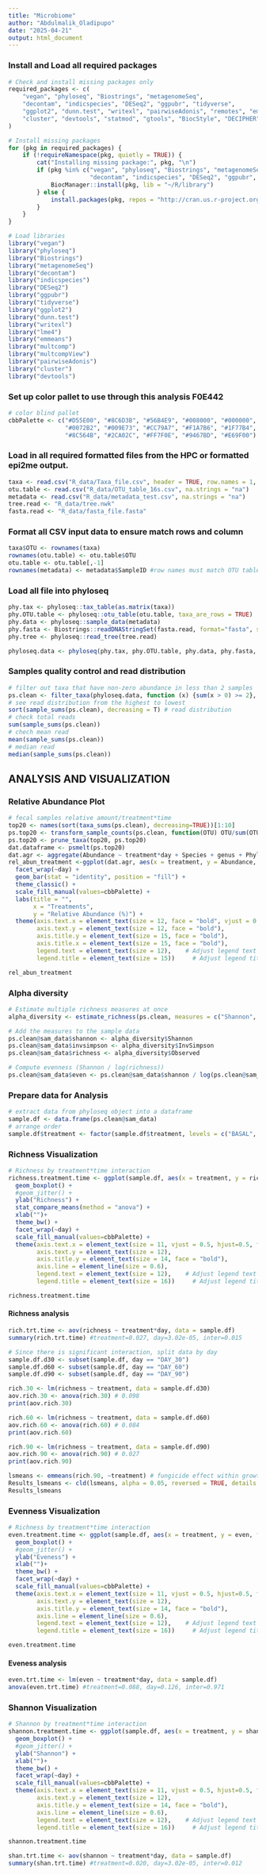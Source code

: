 ```yaml
---
title: "Microbiome"
author: "Abdulmalik_Oladipupo"
date: "2025-04-21"
output: html_document
---
```


### Install and Load all required packages
```r
# Check and install missing packages only
required_packages <- c(
    "vegan", "phyloseq", "Biostrings", "metagenomeSeq", 
    "decontam", "indicspecies", "DESeq2", "ggpubr", "tidyverse", 
    "ggplot2", "dunn.test", "writexl", "pairwiseAdonis", "remotes", "emmeans", "multcompView", 
    "cluster", "devtools", "statmod", "gtools", "BiocStyle", "DECIPHER", "phangorn", "gridExtra"
)

# Install missing packages
for (pkg in required_packages) {
    if (!requireNamespace(pkg, quietly = TRUE)) {
        cat("Installing missing package:", pkg, "\n")
        if (pkg %in% c("vegan", "phyloseq", "Biostrings", "metagenomeSeq", 
                       "decontam", "indicspecies", "DESeq2", "ggpubr", "BiocStyle", "DECIPHER", "phangorn")) {
            BiocManager::install(pkg, lib = "~/R/library")
        } else {
            install.packages(pkg, repos = "http://cran.us.r-project.org", lib = "~/R/library")
        }
    }
}

# Load libraries
library("vegan")
library("phyloseq")
library("Biostrings")
library("metagenomeSeq")
library("decontam")
library("indicspecies")
library("DESeq2")
library("ggpubr")
library("tidyverse")
library("ggplot2")
library("dunn.test")
library("writexl")
library("lme4")
library("emmeans")
library("multcomp")
library("multcompView")
library("pairwiseAdonis")
library("cluster")
library("devtools")
```

### Set up color pallet to use through this analysis F0E442
```r
# color blind pallet
cbbPalette <- c("#D55E00", "#8C6D3B", "#56B4E9", "#008000", "#000000", 
                "#0072B2", "#009E73", "#CC79A7", "#F1A7B6", "#1F77B4", 
                "#8C564B", "#2CA02C", "#FF7F0E", "#9467BD", "#E69F00")
```

### Load in all required formatted files from the HPC or formatted epi2me output. 

```r
taxa <- read.csv("R_data/Taxa_file.csv", header = TRUE, row.names = 1, na.strings = "na")
otu.table <- read.csv("R_data/OTU_table_16s.csv", na.strings = "na")
metadata <- read.csv("R_data/metadata_test.csv", na.strings = "na")
tree.read <- "R_data/tree.nwk"
fasta.read <- "R_data/fasta_file.fasta"
```

### Format all CSV input data to ensure match rows and column
```r
taxa$OTU <- rownames(taxa)
rownames(otu.table) <- otu.table$OTU
otu.table <- otu.table[,-1]
rownames(metadata) <- metadata$SampleID #row names must match OTU table headers
```


### Load all file into phyloseq
```r
phy.tax <- phyloseq::tax_table(as.matrix(taxa))
phy.OTU.table <- phyloseq::otu_table(otu.table, taxa_are_rows = TRUE)
phy.data <- phyloseq::sample_data(metadata)
phy.fasta <- Biostrings::readDNAStringSet(fasta.read, format="fasta", seek.first.rec=TRUE, use.names=TRUE)
phy.tree <- phyloseq::read_tree(tree.read)

phyloseq.data <- phyloseq(phy.tax, phy.OTU.table, phy.data, phy.fasta, phy.tree)

```
### Samples quality control and read distribution

```r
# filter out taxa that have non-zero abundance in less than 2 samples
ps.clean <- filter_taxa(phyloseq.data, function (x) {sum(x > 0) >= 2}, prune=TRUE)
# see read distribution from the highest to lowest
sort(sample_sums(ps.clean), decreasing = T) # read distribution
# check total reads
sum(sample_sums(ps.clean))
# chech mean read 
mean(sample_sums(ps.clean))
# median read
median(sample_sums(ps.clean))
```

## ANALYSIS AND VISUALIZATION

### Relative Abundance Plot
```r
# fecal samples relative amount/treatment*time
top20 <- names(sort(taxa_sums(ps.clean), decreasing=TRUE))[1:10]
ps.top20 <- transform_sample_counts(ps.clean, function(OTU) OTU/sum(OTU))
ps.top20 <- prune_taxa(top20, ps.top20)
dat.dataframe <- psmelt(ps.top20)
dat.agr <- aggregate(Abundance ~ treatment*day + Species + genus + Phylum, data = dat.dataframe, FUN = mean)
rel_abun_treatment <-ggplot(dat.agr, aes(x = treatment, y = Abundance, fill = Species)) +
  facet_wrap(~day) +
  geom_bar(stat = "identity", position = "fill") +
  theme_classic() +
  scale_fill_manual(values=cbbPalette) +
  labs(title = "",
       x = "Treatments",
       y = "Relative Abundance (%)") +
  theme(axis.text.x = element_text(size = 12, face = "bold", vjust = 0.5, hjust=0.5),
        axis.text.y = element_text(size = 12, face = "bold"),
        axis.title.y = element_text(size = 15, face = "bold"),
        axis.title.x = element_text(size = 15, face = "bold"),
        legend.text = element_text(size = 12),    # Adjust legend text size
        legend.title = element_text(size = 15))     # Adjust legend title size 

rel_abun_treatment
```

### Alpha diversity
```r
# Estimate multiple richness measures at once
alpha_diversity <- estimate_richness(ps.clean, measures = c("Shannon", "InvSimpson", "Observed"))

# Add the measures to the sample data
ps.clean@sam_data$shannon <- alpha_diversity$Shannon
ps.clean@sam_data$invsimpson <- alpha_diversity$InvSimpson
ps.clean@sam_data$richness <- alpha_diversity$Observed

# Compute evenness (Shannon / log(richness))
ps.clean@sam_data$even <- ps.clean@sam_data$shannon / log(ps.clean@sam_data$richness)
```

### Prepare data for Analysis
```r
# extract data from phyloseq object into a dataframe
sample.df <- data.frame(ps.clean@sam_data)
# arrange order
sample.df$treatment <- factor(sample.df$treatment, levels = c("BASAL", "YCW", "IFC4", "IFC4+YCW"))
```

### Richness Visualization
```r
# Richness by treatment*time interaction
richness.treatment.time <- ggplot(sample.df, aes(x = treatment, y = richness, fill = treatment)) +
  geom_boxplot() +
  #geom_jitter() + 
  ylab("Richness") + 
  stat_compare_means(method = "anova") + 
  xlab("")+
  theme_bw() +
  facet_wrap(~day) +
  scale_fill_manual(values=cbbPalette) +
  theme(axis.text.x = element_text(size = 11, vjust = 0.5, hjust=0.5, face = "bold"),
        axis.text.y = element_text(size = 12),
        axis.title.y = element_text(size = 14, face = "bold"),
        axis.line = element_line(size = 0.6),
        legend.text = element_text(size = 12),    # Adjust legend text size
        legend.title = element_text(size = 16))     # Adjust legend title size

richness.treatment.time
```

#### Richness analysis
```r
rich.trt.time <- aov(richness ~ treatment*day, data = sample.df)
summary(rich.trt.time) #treatment=0.027, day=3.02e-05, inter=0.015

# Since there is significant interaction, split data by day
sample.df.d30 <- subset(sample.df, day == "DAY_30")
sample.df.d60 <- subset(sample.df, day == "DAY_60")
sample.df.d90 <- subset(sample.df, day == "DAY_90")

rich.30 <- lm(richness ~ treatment, data = sample.df.d30)
aov.rich.30 <- anova(rich.30) # 0.098
print(aov.rich.30)

rich.60 <- lm(richness ~ treatment, data = sample.df.d60)
aov.rich.60 <- anova(rich.60) # 0.084
print(aov.rich.60)

rich.90 <- lm(richness ~ treatment, data = sample.df.d90)
aov.rich.90 <- anova(rich.90) # 0.027
print(aov.rich.90)

lsmeans <- emmeans(rich.90, ~treatment) # fungicide effect within growthstage
Results_lsmeans <- cld(lsmeans, alpha = 0.05, reversed = TRUE, details = TRUE) # contrast with Tukey ajustment
Results_lsmeans

```

### Evenness Visualization
```r
# Richness by treatment*time interaction
even.treatment.time <- ggplot(sample.df, aes(x = treatment, y = even, fill = treatment)) +
  geom_boxplot() +
  #geom_jitter() + 
  ylab("Eveness") + 
  xlab("")+
  theme_bw() +
  facet_wrap(~day) +
  scale_fill_manual(values=cbbPalette) +
  theme(axis.text.x = element_text(size = 11, vjust = 0.5, hjust=0.5, face = "bold"),
        axis.text.y = element_text(size = 12),
        axis.title.y = element_text(size = 14, face = "bold"),
        axis.line = element_line(size = 0.6),
        legend.text = element_text(size = 12),    # Adjust legend text size
        legend.title = element_text(size = 16))     # Adjust legend title size

even.treatment.time
```

#### Eveness analysis
```r
even.trt.time <- lm(even ~ treatment*day, data = sample.df)
anova(even.trt.time) #treatment=0.088, day=0.126, inter=0.971

```

### Shannon Visualization
```r
# Shannon by treatment*time interaction
shannon.treatment.time <- ggplot(sample.df, aes(x = treatment, y = shannon, fill = treatment)) +
  geom_boxplot() +
  #geom_jitter() + 
  ylab("Shannon") + 
  xlab("")+
  theme_bw() +
  facet_wrap(~day) +
  scale_fill_manual(values=cbbPalette) +
  theme(axis.text.x = element_text(size = 11, vjust = 0.5, hjust=0.5, face = "bold"),
        axis.text.y = element_text(size = 12),
        axis.title.y = element_text(size = 14, face = "bold"),
        axis.line = element_line(size = 0.6),
        legend.text = element_text(size = 12),    # Adjust legend text size
        legend.title = element_text(size = 16))     # Adjust legend title size

shannon.treatment.time
```




```r

shan.trt.time <- aov(shannon ~ treatment*day, data = sample.df)
summary(shan.trt.time) #treatment=0.020, day=3.02e-05, inter=0.012

```







































